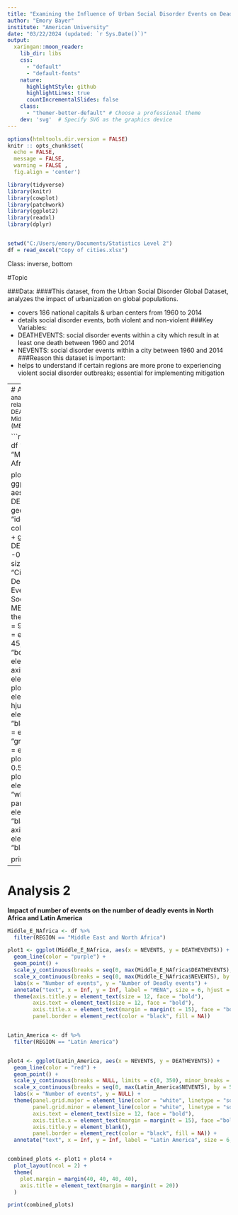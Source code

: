 ---
title: "Examining the Influence of Urban Social Disorder Events on Deadly Incidents Across Geographic Regions"
author: "Emory Bayer"
institute: "American University"
date: "03/22/2024 (updated: `r Sys.Date()`)"
output:
  xaringan::moon_reader:
    lib_dir: libs
    css: 
      - "default"
      - "default-fonts"
    nature:
      highlightStyle: github
      highlightLines: true
      countIncrementalSlides: false
    class: 
      - "themer-better-default" # Choose a professional theme
    dev: 'svg'  # Specify SVG as the graphics device
---               

```{r setup, include = FALSE} 
options(htmltools.dir.version = FALSE)
knitr :: opts_chunk$set(
  echo = FALSE,
  message = FALSE, 
  warning = FALSE ,
  fig.align = 'center')

library(tidyverse)
library(knitr)
library(cowplot)
library(patchwork)
library(ggplot2)
library(readxl)
library(dplyr)


setwd("C:/Users/emory/Documents/Statistics Level 2")
df = read_excel("Copy of cities.xlsx")
```
Class: inverse, bottom  

#Topic

###Data:
####This dataset, from the Urban Social Disorder Global Dataset, analyzes the impact of urbanization on global populations.

- covers 186 national capitals & urban centers from 1960 to 2014
- details social disorder events, both violent and non-violent
###Key Variables:
- DEATHEVENTS: social disorder events within a city which result in at least one death between 1960 and 2014
- NEVENTS: social disorder events within a city between 1960 and 2014
###Reason this dataset is important: 
- helps to understand if certain regions are more prone to experiencing violent social disorder outbreaks; essential for implementing mitigation

---
# Analysis 1.
<small>This visual analysis examines the relationship between DEATHEVENTS and city in the Middle East and North Africa (MENA)<small>

```{r, fig.width=6.5, fig.height=6.5}
Middle_E_NAfrica <- df %>% 
  filter(REGION == "Middle East and North Africa")

plot1 <- ggplot(Middle_E_NAfrica, aes(x = CITY, y = DEATHEVENTS)) +
  geom_bar(stat = "identity", fill = "skyblue", color = "black", size = 1) + 
  geom_text(aes(label = DEATHEVENTS), vjust = -0.5, color = "black", size = 3) +  
  labs(x = "City", y = "Number of Deadly Social Disorder Events", 
       title = "Deadly Social Disorder Events in MENA by City") +
  theme_minimal(base_size = 9) +
  theme(axis.text.x = element_text(angle = 45, hjust = 1, face = "bold"),
        axis.title.x = element_text(size = 12),
        axis.title.y = element_text(size = 12),
        plot.title = element_text(size = 14, hjust = 0.5),
        axis.line = element_line(color = "black"),
        panel.grid.major = element_line(color = "gray"),
        panel.grid.minor = element_blank(),
        plot.margin = margin(0.5, 0.5, 0.5, 0.5, "cm"),
        plot.background = element_rect(fill = "white", color = "black"),
        panel.border = element_rect(color = "black", fill = NA),
        axis.ticks = element_line(color = "black", size = 0.5))

print(plot1)
```



---
# Analysis 2

  **Impact of number of events on the number of **
  **deadly events in North Africa and Latin America**
```{r, fig.width=8, fig.height=7}
Middle_E_NAfrica <- df %>% 
  filter(REGION == "Middle East and North Africa")

plot1 <- ggplot(Middle_E_NAfrica, aes(x = NEVENTS, y = DEATHEVENTS)) +
  geom_line(color = "purple") +
  geom_point() +
  scale_y_continuous(breaks = seq(0, max(Middle_E_NAfrica$DEATHEVENTS), by = 50)) +
  scale_x_continuous(breaks = seq(0, max(Middle_E_NAfrica$NEVENTS), by = 100)) +
  labs(x = "Number of events", y = "Number of Deadly events") +  
  annotate("text", x = Inf, y = Inf, label = "MENA", size = 6, hjust = 1.6, vjust = 1) +
  theme(axis.title.y = element_text(size = 12, face = "bold"),
        axis.text = element_text(size = 12, face = "bold"),
        axis.title.x = element_text(margin = margin(t = 15), face = "bold"),
        panel.border = element_rect(color = "black", fill = NA))


Latin_America <- df %>%
  filter(REGION == "Latin America")


plot4 <- ggplot(Latin_America, aes(x = NEVENTS, y = DEATHEVENTS)) +
  geom_line(color = "red") +
  geom_point() +
  scale_y_continuous(breaks = NULL, limits = c(0, 350), minor_breaks = seq(0, 350, by = 50)) +
  scale_x_continuous(breaks = seq(0, max(Latin_America$NEVENTS), by = 50)) +
  labs(x = "Number of events", y = NULL) +  
  theme(panel.grid.major = element_line(color = "white", linetype = "solid"),
        panel.grid.minor = element_line(color = "white", linetype = "solid"),
        axis.text = element_text(size = 12, face = "bold"),
        axis.title.x = element_text(margin = margin(t = 15), face ="bold"), 
        axis.title.y = element_blank(),
        panel.border = element_rect(color = "black", fill = NA)) +
  annotate("text", x = Inf, y = Inf, label = "Latin America", size = 6, hjust = 1.1, vjust = 1)


combined_plots <- plot1 + plot4 +
  plot_layout(ncol = 2) +  
  theme(
    plot.margin = margin(40, 40, 40, 40),  
    axis.title = element_text(margin = margin(t = 20))
  )

print(combined_plots)
```

